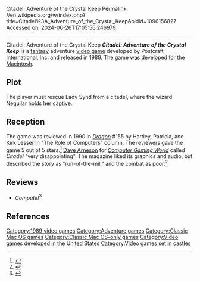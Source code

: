 Citadel: Adventure of the Crystal Keep
Permalink: //en.wikipedia.org/w/index.php?title=Citadel%3A_Adventure_of_the_Crystal_Keep&oldid=1096156827
Accessed on: 2024-06-26T17:05:56.246979



------
Citadel: Adventure of the Crystal Keep
{{Short description|1989 video game}}
{{Infobox video game
|title          = Citadel: Adventure of the Crystal Keep
|collapsible    =
|state          =
|image          =Citadel Adventure of the Crystal Keep.jpg
|caption        =
|developer      = Postcraft International, Inc.
|publisher      =
|series         =
|engine         =
|released       = 1989
|genre          =
|modes          =
|platforms      = [[Macintosh]]
}}
'''''Citadel: Adventure of the Crystal Keep''''' is a [[fantasy]] adventure [[video game]] developed by Postcraft International, Inc. and released in 1989.  The game was developed for the [[Macintosh]].

==Plot==
The player must rescue Lady Synd from a citadel, where the wizard Nequilar holds her captive.

==Reception==
The game was reviewed in 1990 in ''[[Dragon (magazine)|Dragon]]'' #155 by Hartley, Patricia, and Kirk Lesser in "The Role of Computers" column. The reviewers gave the game 5 out of 5 stars.<ref name="Dragon155">{{cite journal
|title=The Role of Computers
|last1=Lesser|last2=Lesser|last3=Lesser|first1=Hartley|first2=Patricia|first3=Kirk
|journal=Dragon
|issue=155
|date=March 1990
|pages=95–101}}</ref> [[Dave Arneson]] for ''[[Computer Gaming World]]'' called ''Citadel'' "very disappointing". The magazine liked its graphics and audio, but described the story as "run-of-the-mill" and the combat as poor.<ref name="arneson199101">{{cite magazine | url=http://www.cgwmuseum.org/galleries/index.php?year=1991&pub=2&id=78 | title=A Crystal-Clear Look at Citadel / Adventure on the Macintosh | magazine=Computer Gaming World | date=January 1991 | accessdate=17 November 2013 | last=Arneson|first=Dave | authorlink = Dave Arneson |  pages=70 |issue=78}}</ref>

==Reviews==
*''[[Compute!]]''<ref>{{cite web | url=https://archive.org/details/1990-04-compute-magazine/page/n19/mode/2up | title=Compute! Magazine Issue 119 | date=April 1990 }}</ref>

==References==
{{reflist}}

[[Category:1989 video games]]
[[Category:Adventure games]]
[[Category:Classic Mac OS games]]
[[Category:Classic Mac OS-only games]]
[[Category:Video games developed in the United States]]
[[Category:Video games set in castles]]

{{rpg-videogame-stub}}
